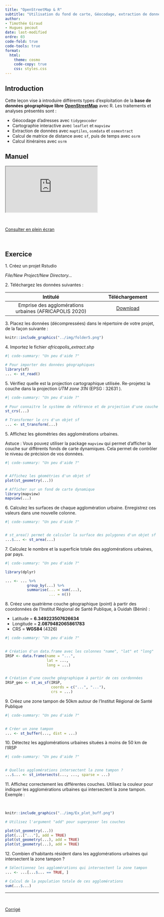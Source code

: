 ```yaml
---
title: "OpenStreetMap & R"
subtitle: "Utilisation du fond de carte, Géocodage, extraction de données et calcul d'itinéraire"
author: 
- Timothée Giraud
- Hugues pecout
date: last-modified
ordre: 03
code-fold: true
code-tools: true
format:
  html:
    theme: cosmo
    code-copy: true
    css: styles.css
---
```


## Introduction

Cette leçon vise à introduire différents types d'exploitation de la **base de données géographique libre** [**OpenStreetMap**](https://www.openstreetmap.org/#map=5/45.290/-12.085) avec R. Les traitements et analyses présentés sont :

-   Géocodage d'adresses avec `tidygeocoder`
-   Cartographie interactive avec `leaflet` et `mapview`
-   Extraction de données avec `maptiles`, `osmdata` et `osmextract`
-   Calcul de matrice de distance avec `sf`, puis de temps avec `osrm`
-   Calcul itinéraires avec `osrm`

## <i class="bi bi-book"></i> Manuel {.title}

<iframe class="slide" src="https://rcarto.github.io/geomatique_avec_r/osm.html">

</iframe>

\

::: center
<a href="https://rcarto.github.io/geomatique_avec_r/osm.html" class="btn btn-info" role="button" aria-disabled="true"><i class="bi bi-eye"></i> Consulter en plein écran</a>
:::

\


## <i class="bi bi-person-workspace"></i> Exercice {.title .exo-title}

::: {#exo}
[1. Créez un projet Rstudio]{.question}

*File/New Project/New Directory...*

[2. Téléchargez les données suivantes :]{.question}

|                        Intitulé                        |                                                                     Téléchargement                                                                      |
|:-----------------------------------------:|:---------------------------:|
| Emprise des agglomérations urbaines (AFRICAPOLIS 2020) | <a href="https://bit.ly/3wnQKeG" class="btn btn-outline-warning" role="button" aria-disabled="true"><i class="bi bi-cloud-arrow-down"></i> Download</a> |

[3. Placez les données (décompressées) dans le répertoire de votre projet, de la façon suivante :]{.question}

```r
knitr::include_graphics("../img/folder5.png")
```

[4. Importez le fichier *africapolis_extract.shp*]{.question}

```r
#| code-summary: "Un peu d'aide ?"

# Pour importer des données géographiques 
library(sf)
... <- st_read()


```

[5. Vérifiez quelle est la projection cartographique utilisée. Re-projetez la couche dans la projection *UTM zone 31N* (EPSG : 32631 ).]{.question}

```r
#| code-summary: "Un peu d'aide ?"
  
# Pour connaitre le système de référence et de projection d'une couche
st_crs(...)

# Transformer le crs d'un objet sf
... <- st_transform(...)

```

[5. Affichez les géométries des agglomérations urbaines.]{.question}

Astuce : Vous pouvez utiliser la package `mapview` qui permet d'afficher la couche sur différents fonds de carte dynamiques. Cela permet de contrôler le niveau de précision de vos données.

```r
#| code-summary: "Un peu d'aide ?"


# Affichez les géométries d'un objet sf
plot(st_geometry(...))

# Afficher sur un fond de carte dynamique
library(mapview)
mapview(...)


```

[6. Calculez les surfaces de chaque agglomération urbaine. Enregistrez ces valeurs dans une nouvelle colonne.]{.question}

```r
#| code-summary: "Un peu d'aide ?"


# st_area() permet de calculer la surface des polygones d'un objet sf
...$... <- st_area(...)

```

[7. Calculez le nombre et la superficie totale des agglomérations urbaines, par pays.]{.question}

```r
#| code-summary: "Un peu d'aide ?"

library(dplyr)

... <- ... %>% 
          group_by(...) %>% 
          summarise(... = sum(...),
                    ... = n())

```

[8. Créez une quatrième couche géographique (point) à partir des coordonnées de l'Institut Régional de Santé Publique, à Ouidah (Bénin) :]{.question}

-   Latitude = **6.349223507626634**
-   Longitude = **2.0879482065861783**
-   CRS = **WGS84** (4326)

```r
#| code-summary: "Un peu d'aide ?"
  

# Création d'un data.frame avec les colonnes "name", "lat" et "long"
IRSP <- data.frame(name = "...", 
                   lat = ..., 
                   long = ...)


# Création d'une couche géographique à partir de ces cordonnées
IRSP_geo <- st_as_sf(IRSP, 
                     coords = c("...", "..."), 
                     crs = ...)

```

[9. Créez une zone tampon de 50km autour de l'Institut Régional de Santé Publique]{.question}

```r
#| code-summary: "Un peu d'aide ?"
  

# Créer un zone tampon
... <- st_buffer(..., dist = ...)


```

[10. Détectez les agglomérations urbaines situées à moins de 50 km de l'IRSP]{.question}

```r
#| code-summary: "Un peu d'aide ?"
 

# Quelles agglomérations intersectent la zone tampon ?
...$... <- st_intersects(..., ..., sparse = ...)

```

[11. Affichez correctement les différentes couches. Utilisez la couleur pour indiquer les agglomérations urbaines qui intersectent la zone tampon. Exemple :]{.question}

\

```r
knitr::include_graphics("../img/Ex_plot_buff.png")
```

```r

# Utilisez l'argument "add" pour superposer les couches

plot(st_geometry(...))
plot(...["..."], add = TRUE)
plot(st_geometry(...), add = TRUE)
plot(st_geometry(...), add = TRUE)


```

[12. Combien d'habitants résident dans les agglomérations urbaines qui intersectent la zone tampon ?]{.question}

```r


# Sélectionnez les agglomérations qui intersectent la zone tampon
... <- ...[...$... == TRUE, ]

# Calcul de la population totale de ces agglomérations
sum(...$...)


```

------------------------------------------------------------------------

\

::: center
<a href="/correction/geomatic_vector.zip" class="btn btn-outline-warning" role="button" aria-disabled="true"><i class="bi bi-cloud-arrow-down"></i> Corrigé</a>
:::
:::

\
